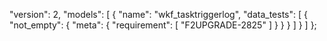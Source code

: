   "version": 2,
  "models": [
    {
      "name": "wkf_tasktriggerlog",
      "data_tests": [
        {
          "not_empty": {
            "meta": {
              "requirement": [
                "F2UPGRADE-2825"
              ]
            }
          }
        }
      ]
    }
  ]
};
